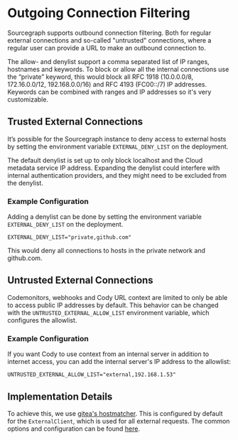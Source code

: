 # Outgoing Connection Filtering

Sourcegraph supports outbound connection filtering. Both for regular external connections and so-called "untrusted" connections, where a regular user can provide a URL to make an outbound connection to.

The allow- and denylist support a comma separated list of IP ranges, hostnames and keywords. To block or allow all the internal connections use the “private” keyword, this would block all RFC 1918 (10.0.0.0/8, 172.16.0.0/12, 192.168.0.0/16) and RFC 4193 (FC00::/7) IP addresses. Keywords can be combined with ranges and IP addresses so it's very customizable.

## Trusted External Connections

It’s possible for the Sourcegraph instance to deny access to external hosts by setting the environment variable `EXTERNAL_DENY_LIST` on the deployment.

The default denylist is set up to only block localhost and the Cloud metadata service IP address. Expanding the denylist could interfere with internal authentication providers, and they might need to be excluded from the denylist.

### Example Configuration

Adding a denylist can be done by setting the environment variable `EXTERNAL_DENY_LIST` on the deployment.

```
EXTERNAL_DENY_LIST="private,github.com"
```

This would deny all connections to hosts in the private network and github.com.

## Untrusted External Connections

Codemonitors, webhooks and Cody URL context are limited to only be able to access public IP addresses by default. This behavior can be changed with the `UNTRUSTED_EXTERNAL_ALLOW_LIST` environment variable, which configures the allowlist.

### Example Configuration

If you want Cody to use context from an internal server in addition to internet access, you can add the internal server's IP address to the allowlist:

```
UNTRUSTED_EXTERNAL_ALLOW_LIST="external,192.168.1.53"
```

## Implementation Details

To achieve this, we use [gitea's hostmatcher](https://github.com/go-gitea/gitea/blob/v1.22.6/modules/hostmatcher/hostmatcher.go#L39). This is configured by default for the `ExternalClient`, which is used for all external requests. The common options and configuration can be found [here](https://github.com/sourcegraph/sourcegraph-public-snapshot/blob/main/internal/httpcli/client.go#L406C1-L423C2).
